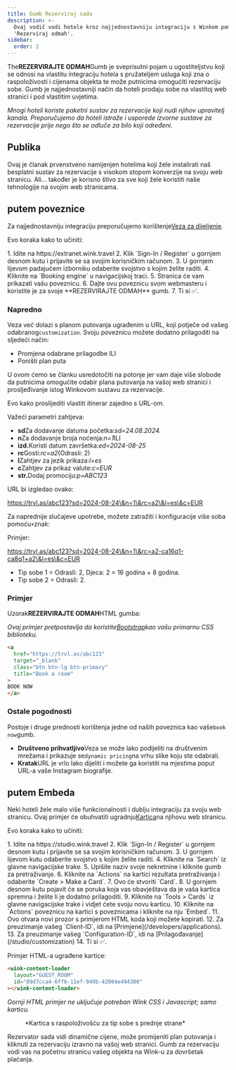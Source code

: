 ```yaml
---
title: Gumb Rezerviraj sada
description: >-
  Ovaj vodič vodi hotele kroz najjednostavniju integraciju s Winkom pomoću gumba
  'Rezerviraj odmah'.
sidebar:
  order: 2
---
```


The**REZERVIRAJTE ODMAH**Gumb je sveprisutni pojam u ugostiteljstvu koji se odnosi na vlastitu integraciju hotela s pružateljem usluga koji zna o raspoloživosti i cijenama objekta te može putnicima omogućiti rezervaciju sobe. Gumb je najjednostavniji način da hoteli prodaju sobe na vlastitoj web stranici i pod vlastitim uvjetima.

*Mnogi hoteli koriste paketni sustav za rezervacije koji nudi njihov upravitelj kanala. Preporučujemo da hoteli istraže i usporede izvorne sustave za rezervacije prije nego što se odluče za bilo koji određeni.*

## Publika

Ovaj je članak prvenstveno namijenjen hotelima koji žele instalirati naš besplatni sustav za rezervacije s visokom stopom konverzije na svoju web stranicu.
Ali... također je korisno štivo za sve koji žele koristiti naše tehnologije na svojim web stranicama.

## putem poveznice

Za najjednostavniju integraciju preporučujemo korištenje[Veza za dijeljenje](/studio/shareable-links).

Evo koraka kako to učiniti:

<Steps>
  1. Idite na https://extranet.wink.travel
  2. Klik `Sign-In / Register` u gornjem desnom kutu i prijavite se sa svojim korisničkim računom.
  3. U gornjem lijevom padajućem izborniku odaberite svojstvo s kojim želite raditi.
  4. Kliknite na `Booking engine` u navigacijskoj traci.
  5. Stranica će vam prikazati vašu poveznicu.
  6. Dajte ovu poveznicu svom webmasteru i koristite je za svoje **REZERVIRAJTE ODMAH** gumb.
  7. Ti si ✅.
</Steps>


### Napredno

Veza već dolazi s planom putovanja ugrađenim u URL, koji potječe od vašeg odabranog`customization`.
Svoju poveznicu možete dodatno prilagoditi na sljedeći način:

* Promjena odabrane prilagodbe ILI
* Poništi plan puta

U ovom ćemo se članku usredotočiti na potonje jer vam daje više slobode da putnicima omogućite odabir plana putovanja na vašoj web stranici i prosljeđivanje istog Winkovom sustavu za rezervacije.

Evo kako proslijediti vlastiti itinerar zajedno s URL-om.

Važeći parametri zahtjeva:

* **sd**Za dodavanje datuma početka:*sd=24.08.2024.*
* **n**Za dodavanje broja noćenja:*n=1*ILI
* **izd.**&#x4B;oristi datum završetka:*ed=2024-08-25*
* **rc**Gosti:*rc=a2*(Odrasli: 2)
* **l**Zahtjev za jezik prikaza:*l=es*
* **c**Zahtjev za prikaz valute:*c=EUR*
* **str.**&#x44;odaj promociju:*p=ABC123*

URL bi izgledao ovako:

https://trvl.as/abc123?sd=2024-08-24\&n=1\&rc=a2\&l=es\&c=EUR

Za naprednije slučajeve upotrebe, možete zatražiti i konfiguracije više soba pomoću`+`znak:

Primjer:

https://trvl.as/abc123?sd=2024-08-24\&n=1\&rc=a2-ca16q1-ca8q1+a2\&l=es\&c=EUR

* Tip sobe 1 = Odrasli: 2, Djeca: 2 = 16 godina + 8 godina.
* Tip sobe 2 = Odrasli: 2.

### Primjer

Uzorak**REZERVIRAJTE ODMAH**HTML gumba:

*Ovaj primjer pretpostavlja da koristite[Bootstrap](https://getbootstrap.com)kao vašu primarnu CSS biblioteku.*

```html
<a 
  href="https://trvl.as/abc123" 
  target="_blank" 
  class="btn btn-lg btn-primary" 
  title="Book a room"
>
BOOK NOW
</a>
```

### Ostale pogodnosti

Postoje i druge prednosti korištenja jedne od naših poveznica kao vaše`book now`gumb.

* **Društveno prihvatljivo**Veza se može lako podijeliti na društvenim mrežama i prikazuje se`dynamic pricing`na vrhu slike koju ste odabrali.
* **Kratak**URL je vrlo lako dijeliti i možete ga koristiti na mjestima poput URL-a vaše Instagram biografije.

## putem Embeda

Neki hoteli žele malo više funkcionalnosti i dublju integraciju za svoju web stranicu. Ovaj primjer će obuhvatiti ugradnju[Kartica](/studio/cards)na njihovu web stranicu.

Evo koraka kako to učiniti:

<Steps>
  1. Idite na https://studio.wink.travel
  2. Klik `Sign-In / Register` u gornjem desnom kutu i prijavite se sa svojim korisničkim računom.
  3. U gornjem lijevom kutu odaberite svojstvo s kojim želite raditi.
  4. Kliknite na `Search` iz glavne navigacijske trake.
  5. Upišite naziv svoje nekretnine i kliknite gumb za pretraživanje.
  6. Kliknite na `Actions` na kartici rezultata pretraživanja i odaberite `Create > Make a Card`.
  7. Ovo će stvoriti `Card`.
  8. U gornjem desnom kutu pojavit će se poruka koja vas obavještava da je vaša kartica spremna i želite li je dodatno prilagoditi.
  9. Kliknite na `Tools > Cards` iz glavne navigacijske trake i vidjet ćete svoju novu karticu.
  10. Kliknite na `Actions` poveznicu na kartici s poveznicama i kliknite na nju `Embed`.
  11. Ovo otvara novi prozor s primjerom HTML koda koji možete kopirati.
  12. Za preuzimanje vašeg `Client-ID`, idi na [Primjene](/developers/applications).
  13. Za preuzimanje vašeg `Configuration-ID`, idi na [Prilagođavanje](/studio/customization)
  14. Ti si ✅.
</Steps>


Primjer HTML-a ugrađene kartice:

```html
<wink-content-loader
  layout="GUEST_ROOM"
  id="09d7cca4-6ff6-11ef-949b-42004e494300"
></wink-content-loader>
```

*Gornji HTML primjer ne uključuje potreban Wink CSS i Javascript; samo karticu.*

<figure>
  <CloudinaryImage width="350" height="829" resize="scale" quality="best" alt="Pregled kartice" src="academy/card-example" errorImage="noimage_opaque_nyrtl0.png" />

  <figcaption>*Kartica s raspoloživošću za tip sobe s prednje strane*</figcaption>
</figure>


Rezervator sada vidi dinamične cijene, može promijeniti plan putovanja i kliknuti za rezervaciju izravno na vašoj web stranici. Gumb za rezervaciju vodi vas na početnu stranicu vašeg objekta na Wink-u za dovršetak plaćanja.

